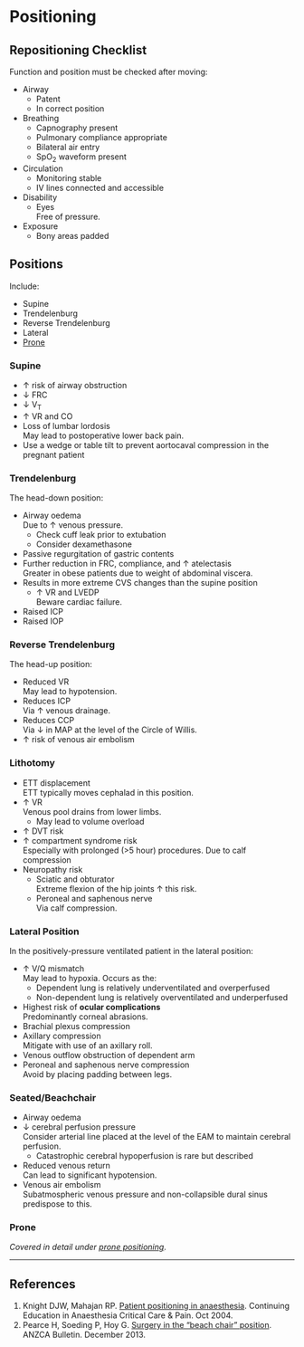 # Positioning


## Repositioning Checklist

Function and position must be checked after moving:

* Airway
	* Patent
	* In correct position
* Breathing
	* Capnography present
	* Pulmonary compliance appropriate
	* Bilateral air entry
	* SpO~2~ waveform present
* Circulation
	* Monitoring stable
	* IV lines connected and accessible
* Disability
	* Eyes\
	Free of pressure.
* Exposure
	* Bony areas padded


## Positions

Include:

* Supine
* Trendelenburg
* Reverse Trendelenburg
* Lateral
* [Prone](/anaesthesia/general/proneanaes.md)

### Supine

* ↑ risk of airway obstruction
* ↓ FRC
* ↓ V~T~
* ↑ VR and CO
* Loss of lumbar lordosis\
May lead to postoperative lower back pain.
* Use a wedge or table tilt to prevent aortocaval compression in the pregnant patient


### Trendelenburg

The head-down position:

* Airway oedema\
Due to ↑ venous pressure.
	* Check cuff leak prior to extubation
	* Consider dexamethasone
* Passive regurgitation of gastric contents
* Further reduction in FRC, compliance, and ↑ atelectasis\
Greater in obese patients due to weight of abdominal viscera.
* Results in more extreme CVS changes than the supine position\
	* ↑ VR and LVEDP\
	Beware cardiac failure.
* Raised ICP
* Raised IOP


### Reverse Trendelenburg

The head-up position:

* Reduced VR\
May lead to hypotension.
* Reduces ICP\
Via ↑ venous drainage.
* Reduces CCP\
Via ↓ in MAP at the level of the Circle of Willis.
* ↑ risk of venous air embolism


### Lithotomy

* ETT displacement\
ETT typically moves cephalad in this position.
* ↑ VR\
Venous pool drains from lower limbs.
	* May lead to volume overload
* ↑ DVT risk
* ↑ compartment syndrome risk\
Especially with prolonged (>5 hour) procedures.
Due to calf compression
* Neuropathy risk
	* Sciatic and obturator\
	Extreme flexion of the hip joints ↑ this risk.
	* Peroneal and saphenous nerve\
	Via calf compression.


### Lateral Position

In the positively-pressure ventilated patient in the lateral position:

* ↑ V/Q mismatch\
May lead to hypoxia. Occurs as the:
	* Dependent lung is relatively underventilated and overperfused
	* Non-dependent lung is relatively overventilated and underperfused
* Highest risk of **ocular complications**\
Predominantly corneal abrasions.
* Brachial plexus compression
* Axillary compression\
Mitigate with use of an axillary roll.
* Venous outflow obstruction of dependent arm
* Peroneal and saphenous nerve compression\
Avoid by placing padding between legs.


### Seated/Beachchair

* Airway oedema
* ↓ cerebral perfusion pressure\
Consider arterial line placed at the level of the EAM to maintain cerebral perfusion.
	* Catastrophic cerebral hypoperfusion is rare but described
* Reduced venous return\
Can lead to significant hypotension.
* Venous air embolism\
Subatmospheric venous pressure and non-collapsible dural sinus predispose to this.


### Prone

*Covered in detail under [prone positioning](/anaesthesia/general/proneanaes.md)*.


---

## References

1. Knight DJW, Mahajan RP. [Patient positioning in anaesthesia](https://academic.oup.com/bjaed/article/4/5/160/291023). Continuing Education in Anaesthesia Critical Care & Pain. Oct 2004.
2. Pearce H, Soeding P, Hoy G. [Surgery in the "beach chair" position](http://www.anzca.edu.au/documents/the-beach-chair-position). ANZCA Bulletin. December 2013.